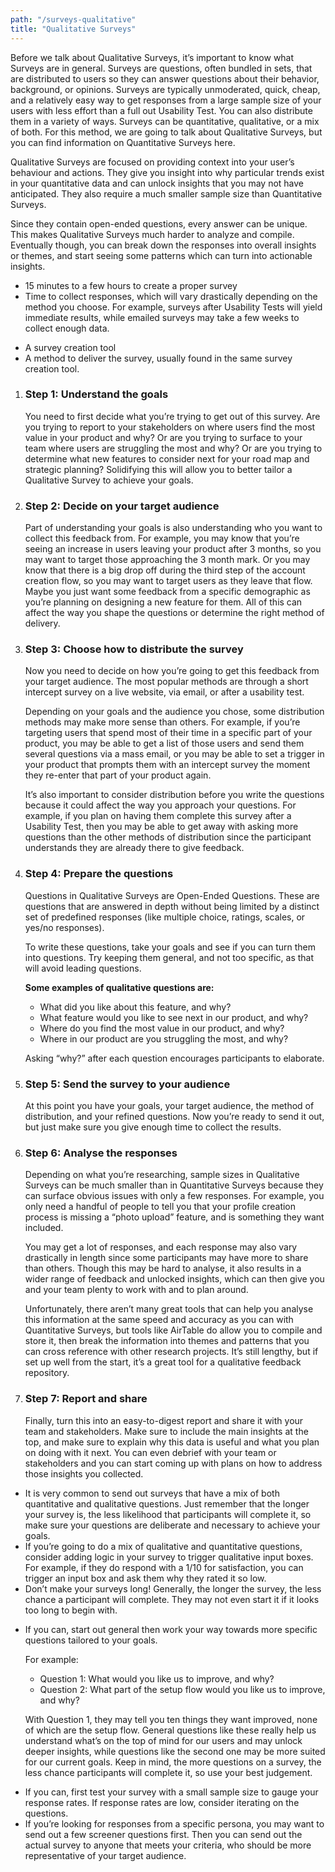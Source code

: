 ```yaml
---
path: "/surveys-qualitative"
title: "Qualitative Surveys"
---
```






<MethodLayout pageTitle={props.pageContext.frontmatter.title} method={currentMethod}>
  <SEO title={props.pageContext.frontmatter.title} />
<p></p>
<p>
  Before we talk about Qualitative Surveys, it’s important to know what Surveys are in general. Surveys are questions, often bundled in sets, that are distributed to users so they can answer questions about their behavior, background, or opinions. Surveys are typically unmoderated, quick, cheap, and a relatively easy way to get responses from a large sample size of your users with less effort than a full out Usability Test. You can also distribute them in a variety of ways. Surveys can be quantitative, qualitative, or a mix of both. For this method, we are going to talk about Qualitative Surveys, but you can find information on Quantitative Surveys here.
  </p>
<MethodSectionWhatIs method={currentMethod} title="What is a Qualitative Survey?">
  <p>
    Qualitative Surveys are focused on providing context into your user’s behaviour and actions. They give you insight into why particular trends exist in your quantitative data and can unlock insights that you may not have anticipated. They also require a much smaller sample size than Quantitative Surveys.
  </p>
  <p>
    Since they contain open-ended questions, every answer can be unique. This makes Qualitative Surveys much harder to analyze and compile. Eventually though, you can break down the responses into overall insights or themes, and start seeing some patterns which can turn into actionable insights.
  </p>
</MethodSectionWhatIs>

<MethodSectionNeeds title="What do you need for a Qualitative Survey?">
  <MethodSectionNeedsPartial type="time">
    <ul>
      <li>15 minutes to a few hours to create a proper survey</li>
      <li>Time to collect responses, which will vary drastically depending on the method you choose. For example, surveys after Usability Tests will yield immediate results, while emailed surveys may take a few weeks to collect enough data.</li>
    </ul>
  </MethodSectionNeedsPartial>
  <MethodSectionNeedsPartial type="materials">
    <ul>
      <li>A survey creation tool</li>
      <li>A method to deliver the survey, usually found in the same survey creation tool.</li>
    </ul>
  </MethodSectionNeedsPartial>
</MethodSectionNeeds>

<MethodSectionSteps method={currentMethod} title="How do you conduct a Qualitative Survey?">
  <ol>
    <li>
      <h3>Step 1: Understand the goals</h3>
      You need to first decide what you’re trying to get out of this survey. Are you trying to report to your stakeholders on where users find the most value in your product and why? Or are you trying to surface to your team where users are struggling the most and why? Or are you trying to determine what new features to consider next for your road map and strategic planning? Solidifying this will allow you to better tailor a Qualitative Survey to achieve your goals.
    </li>
    <li>
      <h3>Step 2: Decide on your target audience</h3>
      <p>
      Part of understanding your goals is also understanding who you want to collect this feedback from. For example, you may know that you’re seeing an increase in users leaving your product after 3 months, so you may want to target those approaching the 3 month mark. Or you may know that there is a big drop off during the third step of the account creation flow, so you may want to target users as they leave that flow. Maybe you just want some feedback from a specific demographic as you’re planning on designing a new feature for them. All of this can affect the way you shape the questions or determine the right method of delivery.
      </p>  
    </li>
    <li>
      <h3>Step 3: Choose how to distribute the survey</h3>
      <p>
        Now you need to decide on how you’re going to get this feedback from your target audience. The most popular methods are through a short intercept survey on a live website, via email, or after a usability test.
      </p>
      <p>
        Depending on your goals and the audience you chose, some distribution methods may make more sense than others. For example, if you’re targeting users that spend most of their time in a specific part of your product, you may be able to get a list of those users and send them several questions via a mass email, or you may be able to set a trigger in your product that prompts them with an intercept survey the moment they re-enter that part of your product again.
      </p>
      <p>
        It’s also important to consider distribution before you write the questions because it could affect the way you approach your questions. For example, if you plan on having them complete this survey after a Usability Test, then you may be able to get away with asking more questions than the other methods of distribution since the participant understands they are already there to give feedback.
      </p>
    </li>
    <li>
      <h3>Step 4: Prepare the questions</h3>
      <p>Questions in Qualitative Surveys are Open-Ended Questions. These are  questions that are answered in depth without being limited by a distinct set of predefined responses (like multiple choice, ratings, scales, or yes/no responses).
      </p>
      <p>To write these questions, take your goals and see if you can turn them into questions. Try keeping them general, and not too specific, as that will avoid leading questions. 
      </p>
      <p><strong>Some examples of qualitative questions are:</strong></p>
        <ul>
            <li>What did you like about this feature, and why?</li>
            <li>What feature would you like to see next in our product, and why?</li>
            <li>Where do you find the most value in our product, and why?</li>
            <li>Where in our product are you struggling the most, and why?</li>
            </ul>
      <p>Asking “why?” after each question encourages participants to elaborate.
        </p>
    </li>
    <li>
      <h3>Step 5: Send the survey to your audience</h3>
      At this point you have your goals, your target audience, the method of distribution, and your refined questions. Now you’re ready to send it out, but just make sure you give enough time to collect the results.
    </li>
    <li>
      <h3>Step 6: Analyse the responses</h3>
      <p>
        Depending on what you’re researching, sample sizes in Qualitative Surveys can be much smaller than in Quantitative Surveys because they can surface obvious issues with only a few responses. For example, you only need a handful of people to tell you that your profile creation process is missing a “photo upload” feature, and is something they want included.
        </p>
      <p>
        You may get a lot of responses, and each response may also vary drastically in length since some participants may have more to share than others. Though this may be hard to analyse, it also results in a wider range of feedback and unlocked insights, which can then give you and your team plenty to work with and to plan around.
        </p>
      <p>
        Unfortunately, there aren’t many great tools that can help you analyse this information at the same speed and accuracy as you can with Quantitative Surveys, but tools like AirTable do allow you to compile and store it, then break the information into themes and patterns that you can cross reference with other research projects. It’s still lengthy, but if set up well from the start, it’s a great tool for a qualitative feedback repository.
        </p>
    </li>
    <li>
      <h3>Step 7: Report and share</h3>
      <p>
        Finally, turn this into an easy-to-digest report and share it with your team and stakeholders. Make sure to include the main insights at the top, and make sure to explain why this data is useful and what you plan on doing with it next. You can even debrief with your team or stakeholders and you can start coming up with plans on how to address those insights you collected.
        </p>
    </li>
  </ol>
</MethodSectionSteps>

<MethodSectionTips method={currentMethod} title="Tips for a great Qualitative Survey">
  <ul>
    <li>
      It is very common to send out surveys that have a mix of both quantitative and qualitative questions. Just remember that the longer your survey is, the less likelihood that participants will complete it, so make sure your questions are deliberate and necessary to achieve your goals.
    </li>
    <li>
      If you’re going to do a mix of qualitative and quantitative questions, consider adding logic in your survey to trigger qualitative input boxes. For example, if they do respond with a 1/10 for satisfaction, you can trigger an input box and ask them why they rated it so low.
    </li>
    <li>
      Don’t make your surveys long! Generally, the longer the survey, the less chance a participant will complete. They may not even start it if it looks too long to begin with.
    </li>
    <li>
      <p>If you can, start out general then work your way towards more specific questions tailored to your goals.
        </p>
      <p>For example:</p>
        <ul>
          <li>Question 1: What would you like us to improve, and why?</li>
          <li>Question 2: What part of the setup flow would you like us to improve, and why?</li>
        </ul>
      <p>With Question 1, they may tell you ten things they want improved, none of which are the setup flow. General questions like these really help us understand what’s on the top of mind for our users and may unlock deeper insights, while questions like the second one may be more suited for our current goals. Keep in mind, the more questions on a survey, the less chance participants will complete it, so use your best judgement.
        </p>
      </li>
    <li>
      If you can, first test your survey with a small sample size to gauge your response rates. If response rates are low, consider iterating on the questions.
      </li>
    <li>
      If you’re looking for responses from a specific persona, you may want to send out a few screener questions first. Then you can send out the actual survey to anyone that meets your criteria, who should be more representative of your target audience.
      </li>
  </ul>
</MethodSectionTips>

<MethodSectionResources method={currentMethod} />

</MethodLayout>
